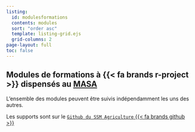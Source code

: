 ```yaml
---
listing:
  id: modulesformations
  contents: modules
  sort: "order asc"
  template: listing-grid.ejs
  grid-columns: 2
page-layout: full
toc: false
---
```


## Modules de formations à {{< fa brands r-project >}} dispensés au [MASA](https://agreste.agriculture.gouv.fr/agreste-web/)

L'ensemble des modules peuvent être suivis indépendamment les uns des autres.

Les supports sont sur le [`Github du SSM Agriculture` {{< fa brands github >}}](https://github.com/SSM-Agriculture)
<br>
<br>

::: {#modulesformations}
:::
